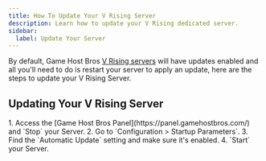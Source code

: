 ```yaml
---
title: How To Update Your V Rising Server
description: Learn how to update your V Rising dedicated server.
sidebar:
  label: Update Your Server
---
```


By default, Game Host Bros [V Rising servers](https://www.gamehostbros.com/team-fortress-2-server-hosting/) will have updates enabled and all you'll need to do is restart your server to apply an update, here are the steps to update your V Rising Server.

## Updating Your V Rising Server

<Steps>
1. Access the [Game Host Bros Panel](https://panel.gamehostbros.com/) and `Stop` your Server.
2. Go to `Configuration > Startup Parameters`.
3. Find the `Automatic Update` setting and make sure it's enabled.
4. `Start` your Server.
</Steps>